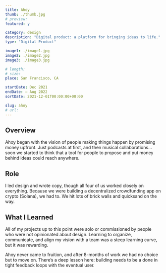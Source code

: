 ```yaml
---
title: Ahoy
thumb: ./thumb.jpg
# preview:
featured: y

category: design
description: "Digital product: a platform for bringing ideas to life."
type: "Digital Product"

image1: ./image1.jpg
image2: ./image2.jpg
image3: ./image3.jpg

# length:
# size:
place: San Francisco, CA

startDate: Dec 2021
endDate: – Aug 2022
sortDate: 2021-12-01T00:00:00+00:00

slug: ahoy
# url:
---
```


## Overview

Ahoy began with the vision of people making things happen by promising money upfront. Just podcasts at first, and then musical collaborations… soon we started to think that a tool for people to propose and put money behind ideas could reach anywhere.

## Role

I led design and wrote copy, though all four of us worked closely on everything. Because we were building a decentralized crowdfunding app on crypto (Solana), we had to. We hit lots of brick walls and quicksand on the way.

## What I Learned

All of my projects up to this point were solo or commissioned by people who were not opinionated about design. Learning to organize, communicate, and align my vision with a team was a steep learning curve, but it was rewarding.

Ahoy never came to fruition, and after 8-months of work we had no choice but to move on. There’s a deep lesson here: building needs to be a done in tight feedback loops with the eventual user.
